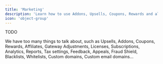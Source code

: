 ```yaml
---
title: 'Marketing'
description: 'Learn how to use Addons, Upsells, Coupons, Rewards and all our ecosystem to skyrocket sales and increase conversion'
icon: 'object-group'
---
```


TODO

We have too many things to talk about, such as Upsells, Addons, Coupons, Rewards, Affiliates, Gateway Adjustments, Licenses, Subscriptions, Analytics, Reports, Tax settings, Feedback, Appeals, Fraud Shield, Blacklists, Whitelists, Custom domains, Custom email domains…